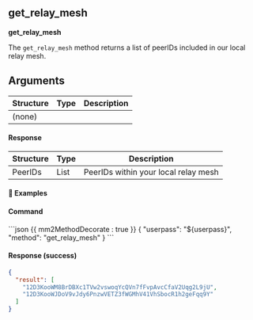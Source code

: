 ## get_relay_mesh

**get_relay_mesh**

The `get_relay_mesh` method returns a list of peerIDs included in our local relay mesh.

## Arguments

| Structure | Type | Description |
| --------- | ---- | ----------- |
| (none)    |      |             |

#### Response

| Structure | Type | Description                          |
| --------- | ---- | ------------------------------------ |
| PeerIDs   | List | PeerIDs within your local relay mesh |

#### 📌 Examples

#### Command

<CodeGroup title="" tag="POST" label="get_relay_mesh">
```json {{ mm2MethodDecorate : true }}
{
  "userpass": "${userpass}",
  "method": "get_relay_mesh"
}
```
</CodeGroup>


<CollapsibleSection expandedText='Hide Response' collapsedText='Show Response'>

#### Response (success)

```json
{
  "result": [
    "12D3KooWM8BrDBXc1TVw2vswoqYcQVn7fFvpAvcCfaV2Uqg2L9jU",
    "12D3KooWJDoV9vJdy6PnzwVETZ3fWGMhV41VhSbocR1h2geFqq9Y"
  ]
}
```

</CollapsibleSection>
